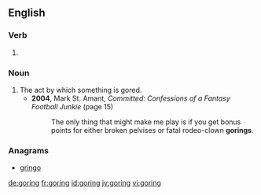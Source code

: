 ==English==

===Verb===
{{head|en}}

# {{present participle of|gore}}

===Noun===
{{en-noun}}

# The act by which something is gored.
#* '''2004''', Mark St. Amant, ''Committed: Confessions of a Fantasy Football Junkie'' (page 15)
#*: The only thing that might make me play is if you get bonus points for either broken pelvises or fatal rodeo-clown '''gorings'''.

===Anagrams===
* [[gringo#English|gringo]]

[[de:goring]]
[[fr:goring]]
[[id:goring]]
[[jv:goring]]
[[vi:goring]]